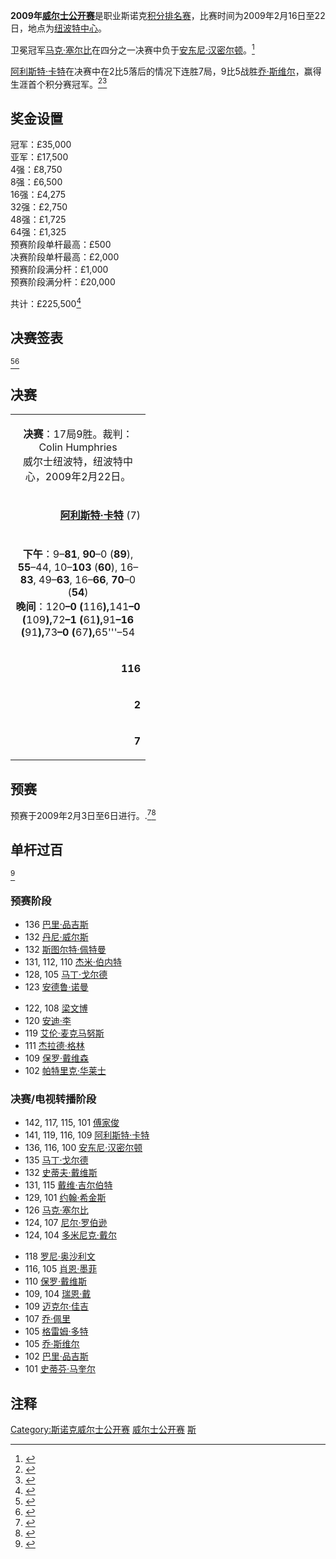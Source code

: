 {{noteTA
|G1=Snooker
}}
{{桌球大赛 
|tournament_name=[[斯诺克威尔士公开赛|威尔士公开赛]]
|dates=2009年2月16日-22日
|venue=[[纽波特中心|纽波特中心]]
|location=[[纽波特|纽波特]]
|country={{WAL}}
|organisation=[[世界台联|世界台联]]
|format=[[斯诺克世界排名|积分排名赛]]
|Total prize fund=£225,500
|winners_share=£35,000
|highest_break= 142
|winner={{flagicon|ENG}} [[阿利斯特·卡特|阿利斯特·卡特]] 
|runner_up={{flagicon|NIR}} [[乔·斯维尔|乔·斯维尔]]
|score=9–5
|previous=[[2008年威尔士公开赛|2008]]
|next=[[2010年威尔士公开赛|2010]]
}}

'''2009年[[斯诺克威尔士公开赛|威尔士公开赛]]'''是职业斯诺克[[斯诺克世界排名|积分排名赛]]，比赛时间为2009年2月16日至22日，地点为[[纽波特中心|纽波特中心]]。

卫冕冠军[[马克·塞尔比|马克·塞尔比]]在四分之一决赛中负于[[安东尼·汉密尔顿|安东尼·汉密尔顿]]。<ref>{{cite web|url=http://www.worldsnooker.com/welsh_open_news-22942.htm?tid=120|title=Humphries To Referee First Final|publisher=[[World_Professional_Billiards_and_Snooker_Association|World Professional Billiards and Snooker Association]]|accessdate=2010-04-17}}</ref> 

[[阿利斯特·卡特|阿利斯特·卡特]]在决赛中在2比5落后的情况下连胜7局，9比5战胜[[乔·斯维尔|乔·斯维尔]]，赢得生涯首个积分赛冠军。<ref>{{cite web|url=http://news.bbc.co.uk/sport2/hi/other_sports/snooker/7904701.stm|title=Carter storms to Welsh Open title|date=2009-02-22|work=[[BBC_Sport|BBC Sport]]|accessdate=2009-04-20|archive-date=2012-04-17|archive-url=https://www.webcitation.org/6705MxMFQ?url=http://news.bbc.co.uk/sport2/hi/other_sports/snooker/7904701.stm|dead-url=no}}</ref><ref>{{cite web|url=http://www.worldsnooker.com/welsh_open_news-22946.htm?tid=120|title=Captain Captures First Title|publisher=[[World_Professional_Billiards_and_Snooker_Association|World Professional Billiards and Snooker Association]]|accessdate=2010-04-17|archive-date=2009-02-26|archive-url=https://web.archive.org/web/20090226142957/http://www.worldsnooker.com/welsh_open_news-22946.htm?tid=120|dead-url=no}}</ref>

==奖金设置==
{{Col-begin}}
{{Col-2}}
冠军：£35,000<br />
亚军：£17,500<br />
4强：£8,750<br />
8强：£6,500<br />
16强：£4,275<br />
32强：£2,750<br />
48强：£1,725<br />
64强：£1,325<br />
{{Col-2}}
预赛阶段单杆最高：£500<br />
决赛阶段单杆最高：£2,000<br />

预赛阶段满分杆：£1,000<br />
预赛阶段满分杆：£20,000

共计：£225,500<ref>{{cite web|url=http://www.global-snooker.com/professional-tournaments-08-09-welsh-open-prize-money.asp|title=Prize Money|publisher=Global Snooker|accessdate=2010-04-17|deadurl=yes|archiveurl=https://web.archive.org/web/20090501223357/http://www.global-snooker.com/professional-tournaments-08-09-welsh-open-prize-money.asp|archivedate=2009-05-01}}</ref>
{{Col-end}}

== 决赛签表 ==

{{32TeamBracket
| RD1 = '''32强'''<br />9局5胜
| RD2 = '''16强'''<br />9局5胜
| RD3 = '''四分之一决赛'''<br />9局5胜
| RD4 = '''半决赛'''<br />11局6胜
| RD5 = '''决赛'''<br />17局9胜


| RD1-seed01= 1
| RD1-team01={{flagicon|ENG}} '''[[马克·塞尔比|马克·塞尔比]]'''
| RD1-score01='''5'''
| RD1-seed02=
| RD1-team02={{flagicon|WAL}} [[保罗·戴维斯|保罗·戴维斯]]
| RD1-score02=0

| RD1-seed03= 12
| RD1-team03={{flagicon|ENG}} [[乔·佩里|乔·佩里]]
| RD1-score03=4
| RD1-seed04=
| RD1-team04={{flagicon|ENG}} '''[[戴维·吉尔伯特|戴维·吉尔伯特]]'''
| RD1-score04='''5'''

| RD1-seed05= 9
| RD1-team05={{flagicon|ENG}} [[彼得·艾伯顿|彼得·艾伯顿]]
| RD1-score05=2
| RD1-seed06= 
| RD1-team06={{Nowrap|{{flagicon|ENG}} '''[[安东尼·汉密尔顿|安东尼·汉密尔顿]]'''}}
| RD1-score06='''5'''

| RD1-seed07= 8
| RD1-team07={{flagicon|WAL}} [[瑞恩·戴|瑞恩·戴]]
| RD1-score07=3
| RD1-seed08=
| RD1-team08={{flagicon|IRL}} '''[[迈克尔·佳吉|迈克尔·佳吉]]'''
| RD1-score08='''5'''

| RD1-seed09= 7
| RD1-team09={{flagicon|ENG}} '''[[阿利斯特·卡特|阿利斯特·卡特]]'''
| RD1-score09='''5'''
| RD1-seed10=
| RD1-team10={{flagicon|ENG}} [[吉米·怀特|吉米·怀特]]
| RD1-score10=1

| RD1-seed11= 13
| RD1-team11={{flagicon|SCO}} '''[[格雷姆·多特|格雷姆·多特]]'''
| RD1-score11='''5'''
| RD1-seed12=
| RD1-team12={{flagicon|ENG}} [[麦克·邓恩|麦克·邓恩]]
| RD1-score12=3

| RD1-seed13= 15
| RD1-team13={{flagicon|ENG}} '''[[马克·金|马克·金]]'''
| RD1-score13='''5'''
| RD1-seed14=
| RD1-team14={{flagicon|ENG}} [[戴维·哈罗德|戴维·哈罗德]]
| RD1-score14=3

| RD1-seed15= 4
| RD1-team15={{flagicon|ENG}} '''[[肖恩·墨菲|肖恩·墨菲]]'''
| RD1-score15='''5'''
| RD1-seed16=
| RD1-team16={{flagicon|ENG}} [[巴里·品吉斯|巴里·品吉斯]]
| RD1-score16=3

| RD1-seed17= 3
| RD1-team17={{flagicon|SCO}} '''[[史蒂芬·马奎尔|史蒂芬·马奎尔]]'''
| RD1-score17='''5'''
| RD1-seed18=
| RD1-team18={{flagicon|WAL}} [[伊恩·普利斯|伊恩·普利斯]]
| RD1-score18=0

| RD1-seed19= 11
| RD1-team19={{flagicon|CHN}} '''[[丁俊晖|丁俊晖]]'''
| RD1-score19='''5'''
| RD1-seed20=
| RD1-team20={{flagicon|WAL}} [[马修·史蒂文斯|马修·史蒂文斯]]
| RD1-score20=3

| RD1-seed21= 16
| RD1-team21={{flagicon|NIR}} [[马克·艾伦|马克·艾伦]]
| RD1-score21=3
| RD1-seed22=
| RD1-team22={{flagicon|NIR}} '''[[乔·斯维尔|乔·斯维尔]]'''
| RD1-score22='''5'''

| RD1-seed23= 6
| RD1-team23={{flagicon|SCO}} [[史蒂芬·亨德利|史蒂芬·亨德利]]
| RD1-score23=3
| RD1-seed24=
| RD1-team24={{flagicon|ENG}} '''[[马丁·戈尔德|马丁·戈尔德]]'''
| RD1-score24='''5'''

| RD1-seed25= 5
| RD1-team25={{flagicon|SCO}} '''[[约翰·希金斯|约翰·希金斯]]'''
| RD1-score25='''5'''
| RD1-seed26=
| RD1-team26={{flagicon|WAL}} [[多米尼克·戴尔|多米尼克·戴尔]]
| RD1-score26=2

| RD1-seed27= 10
| RD1-team27={{flagicon|AUS}} '''[[尼尔·罗伯逊|尼尔·罗伯逊]]'''
| RD1-score27='''5'''
| RD1-seed28=
| RD1-team28={{flagicon|SCO}} [[杰米·伯内特|杰米·伯内特]]
| RD1-score28=3

| RD1-seed29= 14
| RD1-team29={{flagicon|HKG}}  '''[[傅家俊|傅家俊]]'''
| RD1-score29='''5'''
| RD1-seed30=
| RD1-team30={{flagicon|IRL}} [[费加尔·奥布莱恩|费加尔·奥布莱恩]]
| RD1-score30=4

| RD1-seed31= 2
| RD1-team31={{flagicon|ENG}} '''[[罗尼·奥沙利文|罗尼·奥沙利文]]'''
| RD1-score31='''5'''
| RD1-seed32=
| RD1-team32={{flagicon|ENG}} [[史蒂夫·戴维斯|史蒂夫·戴维斯]]
| RD1-score32=2

| RD2-seed01=1
| RD2-team01={{flagicon|ENG}} '''[[马克·塞尔比|马克·塞尔比]]'''
| RD2-score01='''5'''
| RD2-seed02=
| RD2-team02={{flagicon|ENG}} [[戴维·吉尔伯特|戴维·吉尔伯特]]
| RD2-score02=1

| RD2-seed03=
| RD2-team03={{Nowrap|{{flagicon|ENG}} '''[[安东尼·汉密尔顿|安东尼·汉密尔顿]]'''}}
| RD2-score03='''5'''
| RD2-seed04=
| RD2-team04={{flagicon|IRL}} [[迈克尔·佳吉|迈克尔·佳吉]]
| RD2-score04=2

| RD2-seed05=7
| RD2-team05={{flagicon|ENG}} '''[[阿利斯特·卡特|阿利斯特·卡特]]''' 
| RD2-score05='''5'''
| RD2-seed06=13
| RD2-team06={{flagicon|SCO}} [[格雷姆·多特|格雷姆·多特]]
| RD2-score06=4

| RD2-seed07=15
| RD2-team07={{flagicon|ENG}} [[马克·金|马克·金]]
| RD2-score07=2
| RD2-seed08=4
| RD2-team08={{flagicon|ENG}} '''[[肖恩·墨菲|肖恩·墨菲]]'''
| RD2-score08='''5'''

| RD2-seed09=3
| RD2-team09={{flagicon|SCO}} '''[[史蒂芬·马奎尔|史蒂芬·马奎尔]]'''
| RD2-score09='''5'''
| RD2-seed10=11
| RD2-team10={{flagicon|CHN}} [[丁俊晖|丁俊晖]]
| RD2-score10=4

| RD2-seed11=
| RD2-team11={{flagicon|NIR}} '''[[乔·斯维尔|乔·斯维尔]]'''
| RD2-score11='''5'''
| RD2-seed12=
| RD2-team12={{flagicon|ENG}} [[马丁·戈尔德|马丁·戈尔德]]
| RD2-score12=1

| RD2-seed13=5
| RD2-team13={{flagicon|SCO}} [[约翰·希金斯|约翰·希金斯]]
| RD2-score13=4
| RD2-seed14=10
| RD2-team14={{flagicon|AUS}} '''[[尼尔·罗伯逊|尼尔·罗伯逊]]'''
| RD2-score14='''5'''

| RD2-seed15=14
| RD2-team15={{flagicon|HKG}} '''[[傅家俊|傅家俊]]'''
| RD2-score15='''5'''
| RD2-seed16=2
| RD2-team16={{flagicon|ENG}} [[罗尼·奥沙利文|罗尼·奥沙利文]]
| RD2-score16=3

| RD3-seed01=1
| RD3-team01={{flagicon|ENG}} [[马克·塞尔比|马克·塞尔比]]
| RD3-score01=3
| RD3-seed02=
| RD3-team02={{Nowrap|{{flagicon|ENG}} '''[[安东尼·汉密尔顿|安东尼·汉密尔顿]]'''}}
| RD3-score02='''5

| RD3-seed03=7
| RD3-team03={{flagicon|ENG}} '''[[阿利斯特·卡特|阿利斯特·卡特]]'''
| RD3-score03='''5'''
| RD3-seed04=4
| RD3-team04={{flagicon|ENG}} [[肖恩·墨菲|肖恩·墨菲]]
| RD3-score04=2

| RD3-seed05=3
| RD3-team05={{flagicon|SCO}} [[史蒂芬·马奎尔|史蒂芬·马奎尔]]
| RD3-score05=4
| RD3-seed06=
| RD3-team06={{flagicon|NIR}} '''[[乔·斯维尔|乔·斯维尔]]'''
| RD3-score06='''5'''

| RD3-seed07=10
| RD3-team07={{flagicon|AUS}} '''[[尼尔·罗伯逊|尼尔·罗伯逊]]'''
| RD3-score07='''5'''
| RD3-seed08=14
| RD3-team08={{flagicon|HKG}} [[傅家俊|傅家俊]]
| RD3-score08=2

| RD4-seed01=
| RD4-team01={{Nowrap|{{flagicon|ENG}} [[安东尼·汉密尔顿|安东尼·汉密尔顿]]}}
| RD4-score01=5
| RD4-seed02=7
| RD4-team02={{flagicon|ENG}} '''[[阿利斯特·卡特|阿利斯特·卡特]]'''
| RD4-score02='''6'''

| RD4-seed03=
| RD4-team03={{flagicon|NIR}} '''[[乔·斯维尔|乔·斯维尔]]'''
| RD4-score03='''6'''
| RD4-seed04=10
| RD4-team04={{flagicon|AUS}} [[尼尔·罗伯逊|尼尔·罗伯逊]]
| RD4-score04=4

| RD5-seed01=7
| RD5-team01={{Nowrap|{{flagicon|ENG}} '''[[阿利斯特·卡特|阿利斯特·卡特]]'''}}
| RD5-score01='''9'''
| RD5-seed02=
| RD5-team02={{flagicon|NIR}} [[乔·斯维尔|乔·斯维尔]]
| RD5-score02=5
}}

<ref>{{cite web|url=http://www.worldsnooker.com/welsh_open_drawsheet.htm?tid=120|title=Main Event (Draw)|publisher=[[World_Professional_Billiards_and_Snooker_Association|World Professional Billiards and Snooker Association]]|accessdate=2010-04-17|archive-date=2008-09-17|archive-url=https://web.archive.org/web/20080917075709/http://www.worldsnooker.com/welsh_open_drawsheet.htm?tid=120|dead-url=no}}</ref><ref>{{cite web|url=http://www.global-snooker.com/professional-tournaments-0809-welsh-open-results.asp|title=Main Event (Results)|publisher=Global Snooker|accessdate=2010-04-17|deadurl=yes|archiveurl=https://web.archive.org/web/20090505053511/http://www.global-snooker.com/professional-tournaments-0809-welsh-open-results.asp|archivedate=2009-05-05}}</ref>

==决赛==

{| class="wikitable" style="font-size: 95%; margin: 1em auto 1em auto;"
|-
| colspan="3" align="center" bgcolor="#ffd700" | '''决赛'''：17局9胜。裁判：Colin Humphries<br />威尔士纽波特，纽波特中心，2009年2月22日。
|-
| width="200" align="right" | '''[[阿利斯特·卡特|阿利斯特·卡特]]''' (7) <br />{{ENG}}
| width="100" align="center" | '''9'''–5
| width="200" | [[乔·斯维尔|乔·斯维尔]] <br />{{NIR}}
|-
| colspan="3" align="center" style="font-size: 100%" | '''下午'''：9–'''81''', '''90'''–0 ('''89'''), '''55'''–44, 10–'''103''' ('''60'''), 16–'''83''', 49–'''63''', 16–'''66''', '''70'''–0 ('''54''')<br />'''晚间'''：120'''–0 ('''116'''), '''141'''–0 ('''109'''), '''72'''–1 ('''61'''), '''91'''–16 ('''91'''), '''73'''–0 ('''67'''), '''65'''–54
|-
| align="right" | '''116'''
| align="center" | 单杆最高
| 60
|-
| align="right" | '''2'''
| align="center" | 单杆过百
| 0
|-
| align="right" | '''7'''
| align="center" | 单杆50+
| 1
|}

==预赛==
预赛于2009年2月3日至6日进行。.<ref>{{cite web|url=http://www.worldsnooker.com/welsh_open_Qualifying_drawsheet.htm?tid=119|title=Qualifying (Draw)|publisher=[[World_Professional_Billiards_and_Snooker_Association|World Professional Billiards and Snooker Association]]|accessdate=2010-04-17}}</ref><ref>{{cite web|url=http://www.global-snooker.com/professional-tournaments-0809-welsh-open-Qualifying-results.asp|title=Qualifying (Results)|publisher=Global Snooker|accessdate=2010-04-17|deadurl=yes|archiveurl=https://web.archive.org/web/20090422221707/http://www.global-snooker.com/professional-tournaments-0809-welsh-open-qualifying-results.asp|archivedate=2009-04-22}}</ref>

{{32TeamX4RoundBracket|
| RD1 ='''第1轮'''<br />9局5胜
| RD2 ='''第2轮'''<br />9局5胜
| RD3 ='''第3轮'''<br />9局5胜
| RD4 ='''第4轮'''<br />9局5胜

| RD1-seed01 ={{flagicon|NIR}} 
| RD1-team01 ='''[[帕特里克·华莱士|帕特里克·华莱士]]'''
| RD1-score01 ='''5'''
| RD1-seed02 ={{flagicon|CHN}} 
| RD1-team02 =[[刘闯|刘闯]]
| RD1-score02 =2
| RD1-seed03 ={{flagicon|ENG}}
| RD1-team03  =[[库尔德什·约哈尔|库尔德什·约哈尔]]
| RD1-score03 =3
| RD1-seed04 ={{flagicon|IRL}}  
| RD1-team04 ='''[[文森特·穆尔顿|文森特·穆尔顿]]'''
| RD1-score04 ='''5'''
| RD1-seed05 ={{flagicon|ENG}} 
| RD1-team05 =[[马修·考奇|马修·考奇]]
| RD1-score05 =2
| RD1-seed06 ={{flagicon|ENG}} 
| RD1-team06 ='''[[史蒂芬·克雷奇|史蒂芬·克雷奇]]'''
| RD1-score06 ='''5'''
| RD1-seed07 ={{flagicon|SCO}} 
| RD1-team07 =[[斯科特·麦肯齐|斯科特·麦肯齐]]
| RD1-score07 =4
| RD1-seed08 ={{flagicon|NED}} 
| RD1-team08 ='''[[斯特凡·马佐西斯|斯特凡·马佐西斯]]'''
| RD1-score08 ='''5'''
| RD1-seed09 ={{flagicon|ENG}}
| RD1-team09 ='''[[吉米·怀特|吉米·怀特]]'''
| RD1-score09 ='''5'''
| RD1-seed10 ={{flagicon|ENG}}
| RD1-team10 =[[大卫·格雷斯|大卫·格雷斯]]
| RD1-score10 =4
| RD1-seed11 ={{flagicon|ENG}}
| RD1-team11 =[[西蒙·贝德福德|西蒙·贝德福德]]
| RD1-score11 =3
| RD1-seed12 ={{flagicon|ENG}}
| RD1-team12 ='''[[韦恩·库珀|韦恩·库珀]]'''
| RD1-score12 ='''5'''
| RD1-seed13 ={{flagicon|ENG}}
| RD1-team13 ='''[[李·斯皮克|李·斯皮克]]'''
| RD1-score13 ='''5'''
| RD1-seed14 ={{flagicon|SCO}} 
| RD1-team14 =[[罗伯特·史蒂芬|罗伯特·史蒂芬]]
| RD1-score14 =3
| RD1-seed15 ={{flagicon|THA}} 
| RD1-team15 =[[苏珀·塞纳|苏珀·塞纳]]
| RD1-score15 =2
| RD1-seed16 ={{flagicon|CHN}}
| RD1-team16 ='''[[金龙|金龙]]'''
| RD1-score16 ='''5'''
| RD1-seed17 ={{flagicon|ENG}}
| RD1-team17 ='''[[彼得·莱恩斯|彼得·莱恩斯]]'''
| RD1-score17 ='''5'''
| RD1-seed18 ={{flagicon|WAL}} 
| RD1-team18 =[[安德鲁·帕吉特|安德鲁·帕吉特]]
| RD1-score18 =4
| RD1-seed19 ={{flagicon|ENG}}
| RD1-team19 ='''[[保罗·戴维森|保罗·戴维森]]'''
| RD1-score19 ='''5'''
| RD1-seed20 ={{flagicon|THA}} 
| RD1-team20 =[[阿塔西·马希蒂|阿塔西·马希蒂]]
| RD1-score20 =2
| RD1-seed21 ={{flagicon|SCO}} 
| RD1-team21 =[[詹姆斯·麦克拜恩|詹姆斯·麦克拜恩]]
| RD1-score21 =4
| RD1-seed22 ={{flagicon|IND}} 
| RD1-team22 ='''[[阿迪亚·马塔|阿迪亚·马塔]]'''
| RD1-score22 ='''5'''
| RD1-seed23 ={{flagicon|ENG}}
| RD1-team23 ='''[[马修·塞尔特|马修·塞尔特]]'''
| RD1-score23 ='''5'''
| RD1-seed24 ={{flagicon|ENG}}
| RD1-team24 =[[迈克尔·吉奥尔吉|迈克尔·吉奥尔吉]]
| RD1-score24 =2
| RD1-seed25 ={{flagicon|WAL}} 
| RD1-team25 =[[杰米·琼斯|杰米·琼斯]]
| RD1-score25 =4
| RD1-seed26 ={{flagicon|CHN}} 
| RD1-team26 ='''[[李行_(斯诺克)|李行]]'''
| RD1-score26 ='''5'''
| RD1-seed27 ={{flagicon|ENG}} 
| RD1-team27 ='''[[刘易斯·罗伯茨|刘易斯·罗伯茨]]'''
| RD1-score27 ='''w/o'''
| RD1-seed28 ={{flagicon|NIR}} 
| RD1-team28 =[[迪克兰·休斯|迪克兰·休斯]]
| RD1-score28 =w/d
| RD1-seed29 ={{flagicon|IRL}}
| RD1-team29 ='''[[罗德尼·戈金斯|罗德尼·戈金斯]]'''
| RD1-score29 ='''5'''
| RD1-seed30 ={{flagicon|ENG}} 
| RD1-team30 =[[安迪·李|安迪·李]]
| RD1-score30 =2
| RD1-seed31 ={{flagicon|WAL}} 
| RD1-team31 ='''[[丹尼·威尔斯|丹尼·威尔斯]]'''
| RD1-score31 ='''5'''
| RD1-seed32 ={{flagicon|NZL}} 
| RD1-team32 =[[克里斯·麦克布里恩|克里斯·麦克布里恩]]
| RD1-score32 =0

| RD2-seed01 ={{flagicon|WAL}}
| RD2-team01 ='''[[保罗·戴维斯|保罗·戴维斯]]'''
| RD2-score01 ='''5'''
| RD2-seed02 ={{flagicon|NIR}}
| RD2-team02 =[[帕特里克·华莱士|帕特里克·华莱士]]
| RD2-score02 =1
| RD2-seed03 ={{flagicon|ENG}} 
| RD2-team03 ='''[[大卫·罗|大卫·罗]]'''
| RD2-score03 ='''5'''
| RD2-seed04 ={{flagicon|IRE}}
| RD2-team04 =[[文森特·穆尔顿|文森特·穆尔顿]]
| RD2-score04 =3
| RD2-seed05 ={{flagicon|ENG}}
| RD2-team05 =[[大卫·格雷|大卫·格雷]]
| RD2-score05 =2
| RD2-seed06 ={{flagicon|ENG}}
| RD2-team06 ='''[[史蒂芬·克雷奇|史蒂芬·克雷奇]]'''
| RD2-score06 ='''5'''
| RD2-seed07 ={{flagicon|ENG}} 
| RD2-team07 ='''[[斯图尔特·佩特曼|斯图尔特·佩特曼]]'''
| RD2-score07 ='''5'''
| RD2-seed08 ={{flagicon|NED}}
| RD2-team08 =[[斯特凡·马佐西斯|斯特凡·马佐西斯]]
| RD2-score08 =0
| RD2-seed09 ={{flagicon|ENG}} 
| RD2-team09 =[[罗德·罗勒尔|罗德·罗勒尔]]
| RD2-score09 =4
| RD2-seed10 ={{flagicon|ENG}} 
| RD2-team10 ='''[[吉米·怀特|吉米·怀特]]'''
| RD2-score10 ='''5'''
| RD2-seed11 ={{flagicon|ENG}} 
| RD2-team11 ='''[[罗伯特·米尔金斯|罗伯特·米尔金斯]]'''
| RD2-score11 ='''5'''
| RD2-seed12 ={{flagicon|ENG}} 
| RD2-team12 =[[韦恩·库珀|韦恩·库珀]]
| RD2-score12 =3
| RD2-seed13 ={{flagicon|IRL}} 
| RD2-team13 ='''[[乔·德兰尼|乔·德兰尼]]'''
| RD2-score13 ='''5'''
| RD2-seed14 ={{flagicon|ENG}} 
| RD2-team14 =[[李·斯皮克|李·斯皮克]]
| RD2-score14 =3
| RD2-seed15 ={{flagicon|ENG}} 
| RD2-team15 ='''[[巴里·品吉斯|巴里·品吉斯]]'''
| RD2-score15 ='''5'''
| RD2-seed16 ={{flagicon|CHN}}
| RD2-team16 =[[金龙|金龙]]
| RD2-score16 =3
| RD2-seed17 ={{flagicon|WAL}}
| RD2-team17 ='''[[伊恩·普利斯|伊恩·普利斯]]'''
| RD2-score17 ='''5'''
| RD2-seed18 ={{flagicon|ENG}}
| RD2-team18 =[[彼得·莱恩斯|彼得·莱恩斯]]
| RD2-score18 =4
| RD2-seed19 ={{flagicon|ENG}} 
| RD2-team19 ='''[[安迪·希克斯|安迪·希克斯]]'''
| RD2-score19 ='''5'''
| RD2-seed20 ={{flagicon|ENG}} 
| RD2-team20 =[[保罗·戴维森|保罗·戴维森]]
| RD2-score20 =3
| RD2-seed21 ={{flagicon|ENG}}
| RD2-team21 =[[马克·戴维斯|马克·戴维斯]]
| RD2-score21 =3
| RD2-seed22 ={{flagicon|IND}}
| RD2-team22 ='''[[阿迪亚·马塔|阿迪亚·马塔]]'''
| RD2-score22 ='''5'''
| RD2-seed23 ={{flagicon|ENG}}
| RD2-team23 ='''[[马丁·戈尔德|马丁·戈尔德]]'''
| RD2-score23 ='''5'''
| RD2-seed24 ={{flagicon|ENG}}
| RD2-team24 =[[马修·塞尔特|马修·塞尔特]]
| RD2-score24 =3
| RD2-seed25 ={{flagicon|CHN}} 
| RD2-team25 =[[刘菘|刘菘]]
| RD2-score25 =2
| RD2-seed26 ={{flagicon|CHN}} 
| RD2-team26 ='''[[李行_(斯诺克)|李行]]'''
| RD2-score26 ='''5'''
| RD2-seed27 ={{flagicon|ENG}} 
| RD2-team27 ='''[[马克·乔伊斯|马克·乔伊斯]]'''
| RD2-score27 ='''5'''
| RD2-seed28 ={{flagicon|ENG}}
| RD2-team28 =[[刘易斯·罗伯茨|刘易斯·罗伯茨]]
| RD2-score28 =1
| RD2-seed29 ={{flagicon|IRL}} 
| RD2-team29 ='''[[戴维·莫里斯|戴维·莫里斯]]'''
| RD2-score29 ='''5'''
| RD2-seed30 ={{flagicon|IRL}} 
| RD2-team30 =[[罗德尼·戈金斯|罗德尼·戈金斯]]
| RD2-score30 =1
| RD2-seed31 ={{flagicon|ENG}} 
| RD2-team31 =[[安德鲁·诺曼|安德鲁·诺曼]]
| RD2-score31 =4
| RD2-seed32 ={{flagicon|WAL}}
| RD2-team32 ='''[[丹尼·威尔斯|丹尼·威尔斯]]'''
| RD2-score32 ='''5'''

| RD3-seed01 ={{flagicon|ENG}} 
| RD3-team01 =[[吉米·米奇|吉米·米奇]]
| RD3-score01 =3
| RD3-seed02 ={{flagicon|WAL}} 
| RD3-team02 ='''[[保罗·戴维斯|保罗·戴维斯]]'''
| RD3-score02 ='''5'''
| RD3-seed03 ={{flagicon|ENG}} 
| RD3-team03 ='''[[戴维·吉尔伯特|戴维·吉尔伯特]]'''
| RD3-score03 ='''5'''
| RD3-seed04 ={{flagicon|ENG}}
| RD3-team04 =[[大卫·罗|大卫·罗]]
| RD3-score04 =3
| RD3-seed05 ={{flagicon|ENG}} 
| RD3-team05 ='''[[迈克尔·霍尔特|迈克尔·霍尔特]]'''
| RD3-score05 ='''5'''
| RD3-seed06 ={{flagicon|ENG}} 
| RD3-team06 =[[史蒂芬·克雷奇|史蒂芬·克雷奇]]
| RD3-score06 =2
| RD3-seed07 ={{flagicon|SCO}} 
| RD3-team07 =[[艾伦·麦克马努斯|艾伦·麦克马努斯]]
| RD3-score07 =4
| RD3-seed08 ={{flagicon|ENG}}
| RD3-team08 ='''[[斯图尔特·佩特曼|斯图尔特·佩特曼]]'''
| RD3-score08 ='''5'''
| RD3-seed09 ={{flagicon|ENG}} 
| RD3-team09 =[[罗瑞·麦克罗德|罗瑞·麦克罗德]]
| RD3-score09 =2
| RD3-seed10 ={{flagicon|ENG}} 
| RD3-team10 ='''[[吉米·怀特|吉米·怀特]]'''
| RD3-score10 ='''5'''
| RD3-seed11 ={{flagicon|ENG}} 
| RD3-team11 ='''[[麦克·邓恩|麦克·邓恩]]'''
| RD3-score11 ='''5'''
| RD3-seed12 ={{flagicon|ENG}} 
| RD3-team12 =[[罗伯特·米尔金斯|罗伯特·米尔金斯]]
| RD3-score12 =4
| RD3-seed13 ={{flagicon|NIR}} 
| RD3-team13 ='''[[杰拉德·格林|杰拉德·格林]]'''
| RD3-score13 ='''5'''
| RD3-seed14 ={{flagicon|IRL}} 
| RD3-team14 =[[乔·德兰尼|乔·德兰尼]]
| RD3-score14 =1
| RD3-seed15 ={{flagicon|ENG}} 
| RD3-team15 =[[朱德·特鲁姆普|朱德·特鲁姆普]]
| RD3-score15 =3
| RD3-seed16 ={{flagicon|ENG}}
| RD3-team16 ='''[[巴里·品吉斯|巴里·品吉斯]]'''
| RD3-score16 ='''5'''
| RD3-seed17 ={{flagicon|ENG}}
| RD3-team17 =[[安德鲁·希金森|安德鲁·希金森]]
| RD3-score17 =4
| RD3-seed18 ={{flagicon|WAL}}
| RD3-team18 ='''[[伊恩·普利斯|伊恩·普利斯]]'''
| RD3-score18 ='''5'''
| RD3-seed19 ={{flagicon|ENG}}
| RD3-team19 =[[阿德里安·戈恩内尔|阿德里安·戈恩内尔]]
| RD3-score19 =2
| RD3-seed20 ={{flagicon|ENG}} 
| RD3-team20 ='''[[安迪·希克斯|安迪·希克斯]]'''
| RD3-score20 ='''5'''
| RD3-seed21 ={{flagicon|SCO}} 
| RD3-team21 ='''[[马库斯·坎贝尔|马库斯·坎贝尔]]'''
| RD3-score21 ='''5'''
| RD3-seed22 ={{flagicon|IND}}
| RD3-team22 =[[阿迪亚·马塔|阿迪亚·马塔]]
| RD3-score22 =2
| RD3-seed23 ={{flagicon|ENG}} 
| RD3-team23 =[[约翰·帕洛特|约翰·帕洛特]]
| RD3-score23 =3
| RD3-seed24 ={{flagicon|ENG}}
| RD3-team24 ='''[[马丁·戈尔德|马丁·戈尔德]]'''
| RD3-score24 ='''5'''
| RD3-seed25 ={{flagicon|CHN}} 
| RD3-team25 ='''[[梁文博|梁文博]]'''
| RD3-score25 ='''5'''
| RD3-seed26 ={{flagicon|CHN}} 
| RD3-team26 =[[李行_(斯诺克)|李行]]
| RD3-score26 =1
| RD3-seed27 ={{flagicon|SCO}} 
| RD3-team27 ='''[[杰米·伯内特|杰米·伯内特]]'''
| RD3-score27 ='''5'''
| RD3-seed28 ={{flagicon|ENG}}
| RD3-team28 =[[马克·乔伊斯|马克·乔伊斯]]
| RD3-score28 =0
| RD3-seed29 ={{flagicon|ENG}} 
| RD3-team29 ='''[[里奇·沃登|里奇·沃登]]
| RD3-score29 ='''5
| RD3-seed30 ={{flagicon|IRL}} 
| RD3-team30 =[[戴维·莫里斯|戴维·莫里斯]]
| RD3-score30 =3
| RD3-seed31 ={{flagicon|ENG}} 
| RD3-team31 ='''[[汤姆·福特|汤姆·福特]]'''
| RD3-score31 ='''5'''
| RD3-seed32 ={{flagicon|WAL}}
| RD3-team32 =[[丹尼·威尔斯|丹尼·威尔斯]]
| RD3-score32 =2

| RD4-seed01 ={{flagicon|ENG}} 
| RD4-team01 =[[巴里·霍金斯|巴里·霍金斯]]
| RD4-score01 =4
| RD4-seed02 ={{flagicon|WAL}}
| RD4-team02 ='''[[保罗·戴维斯|保罗·戴维斯]]'''
| RD4-score02 ='''5'''
| RD4-seed03 ={{flagicon|WAL}}
| RD4-team03 =[[马克·威廉姆斯|马克·威廉姆斯]] <ref group="nb" name="holdover"/>
| RD4-score03 =1
| RD4-seed04 ={{flagicon|ENG}}
| RD4-team04 ='''[[戴维·吉尔伯特|戴维·吉尔伯特]]'''
| RD4-score04 ='''5'''
| RD4-seed05 ={{flagicon|ENG}} 
| RD4-team05 ='''[[安东尼·汉密尔顿|安东尼·汉密尔顿]]'''
| RD4-score05 ='''5'''
| RD4-seed06 ={{flagicon|ENG}} 
| RD4-team06 =[[迈克尔·霍尔特|迈克尔·霍尔特]]
| RD4-score06 =3
| RD4-seed07 ={{flagicon|IRL}} 
| RD4-team07 ='''[[迈克尔·佳吉|迈克尔·佳吉]]'''
| RD4-score07 ='''5'''
| RD4-seed08 ={{flagicon|ENG}}
| RD4-team08 =[[斯图尔特·佩特曼|斯图尔特·佩特曼]]
| RD4-score08 =2
| RD4-seed09 ={{flagicon|IRL}}
| RD4-team09 =[[肯·达赫迪|肯·达赫迪]]
| RD4-score09 =0
| RD4-seed10 ={{flagicon|ENG}}
| RD4-team10 ='''[[吉米·怀特|吉米·怀特]]'''
| RD4-score10 ='''5'''
| RD4-seed11 ={{flagicon|ENG}} 
| RD4-team11 =[[伊恩·麦克洛克|伊恩·麦克洛克]]
| RD4-score11 =4
| RD4-seed12 ={{flagicon|ENG}} 
| RD4-team12 ='''[[麦克·邓恩|麦克·邓恩]]'''
| RD4-score12 ='''5'''
| RD4-seed13 ={{flagicon|ENG}}
| RD4-team13 ='''[[戴维·哈罗德|戴维·哈罗德]]'''
| RD4-score13 ='''5'''
| RD4-seed14 ={{flagicon|NIR}}
| RD4-team14 =[[杰拉德·格林|杰拉德·格林]]
| RD4-score14 =1
| RD4-seed15 ={{flagicon|ENG}} 
| RD4-team15 =[[杰米·柯普|杰米·柯普]]
| RD4-score15 =3
| RD4-seed16 ={{flagicon|ENG}}
| RD4-team16 ='''[[巴里·品吉斯|巴里·品吉斯]]
| RD4-score16 ='''5'''
| RD4-seed17 ={{flagicon|ENG}} 
| RD4-team17 =[[斯图尔特·宾汉姆|斯图尔特·宾汉姆]]
| RD4-score17 =3
| RD4-seed18 ={{flagicon|WAL}}
| RD4-team18 ='''[[伊恩·普利斯|伊恩·普利斯]]'''
| RD4-score18 ='''5'''
| RD4-seed19 ={{flagicon|WAL}}
| RD4-team19 ={{nowrap|'''[[马修·史蒂文斯|马修·史蒂文斯]] <ref group="nb" name="holdover">赛事被推迟到纽波特举行。</ref>}}
| RD4-score19 ='''5
| RD4-seed20 ={{flagicon|ENG}} 
| RD4-team20 =[[安迪·希克斯|安迪·希克斯]]
| RD4-score20 =4
| RD4-seed21 ={{flagicon|NIR}} 
| RD4-team21 ='''[[乔·斯维尔|乔·斯维尔]]'''
| RD4-score21 ='''5'''
| RD4-seed22 ={{flagicon|SCO}}
| RD4-team22 =[[马库斯·坎贝尔|马库斯·坎贝尔]]
| RD4-score22 =3
| RD4-seed23 ={{flagicon|ENG}}
| RD4-team23 =[[奈吉尔·邦德|奈吉尔·邦德]]
| RD4-score23 =4
| RD4-seed24 ={{flagicon|ENG}}
| RD4-team24 ='''[[马丁·戈尔德|马丁·戈尔德]]'''
| RD4-score24 ='''5'''
| RD4-seed25 ={{flagicon|WAL}}
| RD4-team25 ='''[[多米尼克·戴尔|多米尼克·戴尔]] <ref group="nb" name="holdover"/>
| RD4-score25 ='''5
| RD4-seed26 ={{flagicon|CHN}} 
| RD4-team26 =[[梁文博|梁文博]]
| RD4-score26 =4
| RD4-seed27 ={{flagicon|ENG}} 
| RD4-team27 =[[史蒂芬·李|史蒂芬·李]]
| RD4-score27 =3
| RD4-seed28 ={{flagicon|SCO}}
| RD4-team28 ='''[[杰米·伯内特|杰米·伯内特]]'''
| RD4-score28 ='''5'''
| RD4-seed29 ={{flagicon|IRL}} 
| RD4-team29 ='''[[费加尔·奥布莱恩|费加尔·奥布莱恩]]'''
| RD4-score29 ='''5'''
| RD4-seed30 ={{flagicon|ENG}}
| RD4-team30 =[[里奇·沃登|里奇·沃登]]
| RD4-score30 =1
| RD4-seed31 ={{flagicon|ENG}} 
| RD4-team31 ='''[[史蒂夫·戴维斯|史蒂夫·戴维斯]]'''
| RD4-score31 ='''5'''
| RD4-seed32 ={{flagicon|ENG}}
| RD4-team32 =[[汤姆·福特|汤姆·福特]]
| RD4-score32 =2
}}

<references group="nb" />

==单杆过百==
<ref>{{cite web|url=http://www.global-snooker.com/professional-snooker-tournaments-welsh-open-2009-final-stages-century-breaks.asp|title=单杆过百|publisher=Global Snooker|accessdate=2010-04-17|deadurl=yes|archiveurl=https://web.archive.org/web/20120524095116/http://www.global-snooker.com/professional-snooker-tournaments-welsh-open-2009-final-stages-century-breaks.asp|archivedate=2012-05-24}}</ref>
===预赛阶段===
{{Col-begin}}
{{Col-2}}
*136 [[巴里·品吉斯|巴里·品吉斯]]
*132 [[丹尼·威尔斯|丹尼·威尔斯]]
*132 [[斯图尔特·佩特曼|斯图尔特·佩特曼]]
*131, 112, 110 [[杰米·伯内特|杰米·伯内特]]
*128, 105 [[马丁·戈尔德|马丁·戈尔德]]
*123 [[安德鲁·诺曼|安德鲁·诺曼]]
{{Col-2}}
*122, 108 [[梁文博|梁文博]]
*120 [[安迪·李|安迪·李]]
*119 [[艾伦·麦克马努斯|艾伦·麦克马努斯]]
*111 [[杰拉德·格林|杰拉德·格林]]
*109 [[保罗·戴维森|保罗·戴维森]]
*102 [[帕特里克·华莱士|帕特里克·华莱士]]
{{Col-end}}
===决赛/电视转播阶段===
{{Col-begin}}
{{Col-2}}
*142, 117, 115, 101 [[傅家俊|傅家俊]]
*141, 119, 116, 109 [[阿利斯特·卡特|阿利斯特·卡特]]
*136, 116, 100 [[安东尼·汉密尔顿|安东尼·汉密尔顿]]
*135 [[马丁·戈尔德|马丁·戈尔德]]
*132 [[史蒂夫·戴维斯|史蒂夫·戴维斯]]
*131, 115 [[戴维·吉尔伯特|戴维·吉尔伯特]]
*129, 101 [[约翰·希金斯|约翰·希金斯]]
*126 [[马克·塞尔比|马克·塞尔比]]
*124, 107 [[尼尔·罗伯逊|尼尔·罗伯逊]]
*124, 104 [[多米尼克·戴尔|多米尼克·戴尔]]
{{Col-2}}
*118 [[罗尼·奥沙利文|罗尼·奥沙利文]]
*116, 105 [[肖恩·墨菲|肖恩·墨菲]]
*110 [[保罗·戴维斯|保罗·戴维斯]]
*109, 104 [[瑞恩·戴|瑞恩·戴]]
*109 [[迈克尔·佳吉|迈克尔·佳吉]]
*107 [[乔·佩里|乔·佩里]]
*105 [[格雷姆·多特|格雷姆·多特]]
*105 [[乔·斯维尔|乔·斯维尔]]
*102 [[巴里·品吉斯|巴里·品吉斯]]
*101 [[史蒂芬·马奎尔|史蒂芬·马奎尔]]
{{Col-end}}

==注释==
{{reflist}}

{{Snooker season 2008/2009}}
{{Welsh Open (snooker)}}
{{Snooker Top 16 2008/09}}

[[Category:斯诺克威尔士公开赛|Category:斯诺克威尔士公开赛]]
[[Category:2009年斯诺克|威尔士公开赛]]
[[Category:2009年威尔士|斯]]